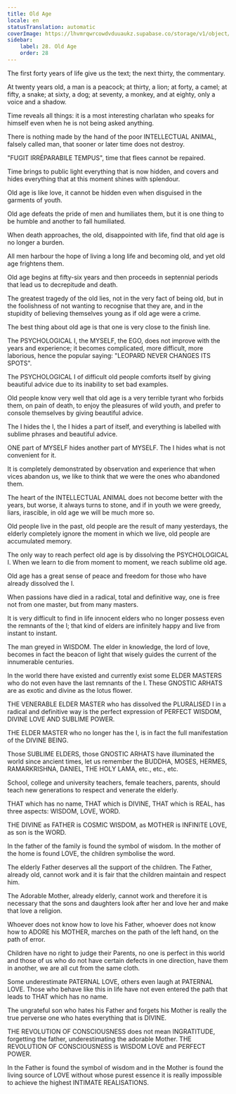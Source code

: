 ```yaml
---
title: Old Age
locale: en
statusTranslation: automatic
coverImage: https://lhvmrqwrcowdvduuaukz.supabase.co/storage/v1/object/public/strapi-uploads/small_cover-educacion-fundamental.webp-2d51a7828a2b1309555be27f7e2a61a0.webp
sidebar:
    label: 28. Old Age
    order: 28
---
```

The first forty years of life give us the text; the next thirty, the commentary.

At twenty years old, a man is a peacock; at thirty, a lion; at forty, a camel; at fifty, a snake; at sixty, a dog; at seventy, a monkey, and at eighty, only a voice and a shadow.

Time reveals all things: it is a most interesting charlatan who speaks for himself even when he is not being asked anything.

There is nothing made by the hand of the poor INTELLECTUAL ANIMAL, falsely called man, that sooner or later time does not destroy.

"FUGIT IRRÉPARABILE TEMPUS", time that flees cannot be repaired.

Time brings to public light everything that is now hidden, and covers and hides everything that at this moment shines with splendour.

Old age is like love, it cannot be hidden even when disguised in the garments of youth.

Old age defeats the pride of men and humiliates them, but it is one thing to be humble and another to fall humiliated.

When death approaches, the old, disappointed with life, find that old age is no longer a burden.

All men harbour the hope of living a long life and becoming old, and yet old age frightens them.

Old age begins at fifty-six years and then proceeds in septennial periods that lead us to decrepitude and death.

The greatest tragedy of the old lies, not in the very fact of being old, but in the foolishness of not wanting to recognise that they are, and in the stupidity of believing themselves young as if old age were a crime.

The best thing about old age is that one is very close to the finish line.

The PSYCHOLOGICAL I, the MYSELF, the EGO, does not improve with the years and experience; it becomes complicated, more difficult, more laborious, hence the popular saying: "LEOPARD NEVER CHANGES ITS SPOTS".

The PSYCHOLOGICAL I of difficult old people comforts itself by giving beautiful advice due to its inability to set bad examples.

Old people know very well that old age is a very terrible tyrant who forbids them, on pain of death, to enjoy the pleasures of wild youth, and prefer to console themselves by giving beautiful advice.

The I hides the I, the I hides a part of itself, and everything is labelled with sublime phrases and beautiful advice.

ONE part of MYSELF hides another part of MYSELF. The I hides what is not convenient for it.

It is completely demonstrated by observation and experience that when vices abandon us, we like to think that we were the ones who abandoned them.

The heart of the INTELLECTUAL ANIMAL does not become better with the years, but worse, it always turns to stone, and if in youth we were greedy, liars, irascible, in old age we will be much more so.

Old people live in the past, old people are the result of many yesterdays, the elderly completely ignore the moment in which we live, old people are accumulated memory.

The only way to reach perfect old age is by dissolving the PSYCHOLOGICAL I. When we learn to die from moment to moment, we reach sublime old age.

Old age has a great sense of peace and freedom for those who have already dissolved the I.

When passions have died in a radical, total and definitive way, one is free not from one master, but from many masters.

It is very difficult to find in life innocent elders who no longer possess even the remnants of the I; that kind of elders are infinitely happy and live from instant to instant.

The man greyed in WISDOM. The elder in knowledge, the lord of love, becomes in fact the beacon of light that wisely guides the current of the innumerable centuries.

In the world there have existed and currently exist some ELDER MASTERS who do not even have the last remnants of the I. These GNOSTIC ARHATS are as exotic and divine as the lotus flower.

THE VENERABLE ELDER MASTER who has dissolved the PLURALISED I in a radical and definitive way is the perfect expression of PERFECT WISDOM, DIVINE LOVE AND SUBLIME POWER.

THE ELDER MASTER who no longer has the I, is in fact the full manifestation of the DIVINE BEING.

Those SUBLIME ELDERS, those GNOSTIC ARHATS have illuminated the world since ancient times, let us remember the BUDDHA, MOSES, HERMES, RAMARKRISHNA, DANIEL, THE HOLY LAMA, etc., etc., etc.

School, college and university teachers, female teachers, parents, should teach new generations to respect and venerate the elderly.

THAT which has no name, THAT which is DIVINE, THAT which is REAL, has three aspects: WISDOM, LOVE, WORD.

THE DIVINE as FATHER is COSMIC WISDOM, as MOTHER is INFINITE LOVE, as son is the WORD.

In the father of the family is found the symbol of wisdom. In the mother of the home is found LOVE, the children symbolise the word.

The elderly Father deserves all the support of the children. The Father, already old, cannot work and it is fair that the children maintain and respect him.

The Adorable Mother, already elderly, cannot work and therefore it is necessary that the sons and daughters look after her and love her and make that love a religion.

Whoever does not know how to love his Father, whoever does not know how to ADORE his MOTHER, marches on the path of the left hand, on the path of error.

Children have no right to judge their Parents, no one is perfect in this world and those of us who do not have certain defects in one direction, have them in another, we are all cut from the same cloth.

Some underestimate PATERNAL LOVE, others even laugh at PATERNAL LOVE. Those who behave like this in life have not even entered the path that leads to THAT which has no name.

The ungrateful son who hates his Father and forgets his Mother is really the true perverse one who hates everything that is DIVINE.

THE REVOLUTION OF CONSCIOUSNESS does not mean INGRATITUDE, forgetting the father, underestimating the adorable Mother. THE REVOLUTION OF CONSCIOUSNESS is WISDOM LOVE and PERFECT POWER.

In the Father is found the symbol of wisdom and in the Mother is found the living source of LOVE without whose purest essence it is really impossible to achieve the highest INTIMATE REALISATIONS.

